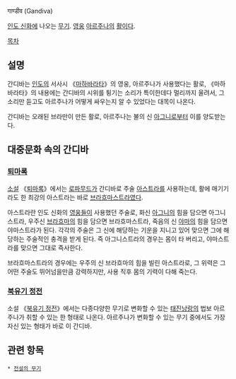गाण्डीव (Gandiva)

[[인도 신화]]에 나오는 [[무기]]. [[영웅]] [[아르주나]]의 [[활]]이다.

[[목차]]
== 설명 ==
간디바는 [[인도]]의 서사시 《[[마하바라타]]》의 영웅, 아르주나가 사용했다는 활로, 《마하바라타》의 내용에는 간디바의 시위를 튕기는 소리가 특이한데다 멀리까지 울려서, 그 소리만 듣고도 아르주나가 어떻게 싸우는지 알 수 있었다는 대목이 나온다.

간디바는 오래된 브라만이 만든 활로, 아르주나는 불의 신 [[아그니]]로부터 이를 양도받는다.

== 대중문화 속의 간디바 ==
=== [[퇴마록]] ===
[[소설]] 《[[퇴마록]]》에서는 [[로파무드]]가 간디바로 주술 [[아스트라]]를 사용하는데, 활에 매기기라도 한 최강의 아스트라는 바로 [[브라흐마스트라]]였다.

아스트라란 인도 신화의 [[영웅]]들이 사용했던 주술로, 화신 [[아그니]]의 힘을 담으면 아그니스트라, 우주신 [[브라흐마]]의 힘을 담으면 브라흐마스트라, 죽음의 신 [[야마]]의 힘을 담으면 야마스트라가 된다. 각각의 주술은 그 신에 해당하는 기운을 지니고 있어 맞으면 그에 해당하는 주술적인 충격을 받게 된다. 즉 아그니스트라의 경우는 몸이 타 버리고, 야마스트라를 맞으면 그대로 즉사한다.

브라흐마스트라의 경우에는 우주의 신 브라흐마의 힘을 빌린 아스트라로, 그 위력은 그 어떤 주술도 뛰어넘을만큼 강력하지만, 사용 직후 몸의 기력이 다해 죽는다.

=== [[북유기 정전]] ===
소설 《[[북유기 정전]]》에서는 다종다양한 무기로 변화할 수 있는 [[태진낭랑]]의 법보 아르주나가 취할 수 있는 한 형태로 나온다. 아르주나가 변화할 수 있는 무기 중에서도 가장 자신 있는 형태가 바로 이 간디바.

== 관련 항목 ==
 * [[전설의 무기]]
